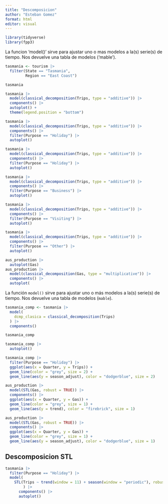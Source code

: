 ```yaml
---
title: "Descomposicion"
author: "Esteban Gomez"
format: html
editor: visual
---
```


```r
library(tidyverse)
library(fpp3)
```
La funcion 'model()' sirve para ajustar uno o mas modelos a la(s) serie(s) de tiempo. Nos devuelve una tabla de modelos ('mable').

```r
tasmania <- tourism |> 
  filter(State == "Tasmania",
         Region == "East Coast")

tasmania
```

```r
tasmania |> 
  model(classical_decomposition(Trips, type = "additive")) |>
  components() |> 
  autoplot() +
  theme(legend.position = "bottom")
```

```r
tasmania |> 
  model(classical_decomposition(Trips, type = "additive")) |>
  components() |> 
  filter(Purpose == "Holiday") |> 
  autoplot()
```

```r
tasmania |> 
  model(classical_decomposition(Trips, type = "additive")) |>
  components() |> 
  filter(Purpose == "Holiday") |> 
  autoplot()

tasmania |> 
  model(classical_decomposition(Trips, type = "additive")) |>
  components() |> 
  filter(Purpose == "Business") |> 
  autoplot()

tasmania |> 
  model(classical_decomposition(Trips, type = "additive")) |>
  components() |> 
  filter(Purpose == "Visiting") |> 
  autoplot()

tasmania |> 
  model(classical_decomposition(Trips, type = "additive")) |>
  components() |> 
  filter(Purpose == "Other") |> 
  autoplot()
```

```r
aus_production |> 
  autoplot(Gas)
aus_production |> 
  model(classical_decomposition(Gas, type = "multiplicative")) |> 
  components() |> 
  autoplot(
```

La función `model()` sirve para ajustar uno o más modelos a la(s) serie(s) de tiempo. Nos devuelve una tabla de modelos (`mable`).

```r
tasmania_comp <- tasmania |> 
  model(
    dcmp_clasica = classical_decomposition(Trips)
  ) |> 
  components()

tasmania_comp

tasmania_comp |> 
  autoplot()
```

```r
tasmania_comp |> 
  filter(Purpose == "Holiday") |> 
  ggplot(aes(x = Quarter, y = Trips)) +
  geom_line(color = "grey", size = 2) +
  geom_line(aes(y = season_adjust), color = "dodgerblue", size = 2)
```

```r
aus_production |> 
  model(STL(Gas, robust = TRUE)) |> 
  components() |> 
  ggplot(aes(x = Quarter, y = Gas)) +
  geom_line(color = "grey", size = 1) +
  geom_line(aes(y = trend), color = "firebrick", size = 1)

aus_production |> 
  model(STL(Gas, robust = TRUE)) |> 
  components() |> 
  ggplot(aes(x = Quarter, y = Gas)) +
  geom_line(color = "grey", size = 1) +
  geom_line(aes(y = season_adjust), color = "dodgerblue", size = 1)
```

## Descomposicion STL

```r
tasmania |>
  filter(Purpose == "Holiday") |>
  model(
    STL(Trips ~ trend(window = 11) + season(window = "periodic"), robust = TRUE)
        ) |>
      components() |>
      autoplot()
```

